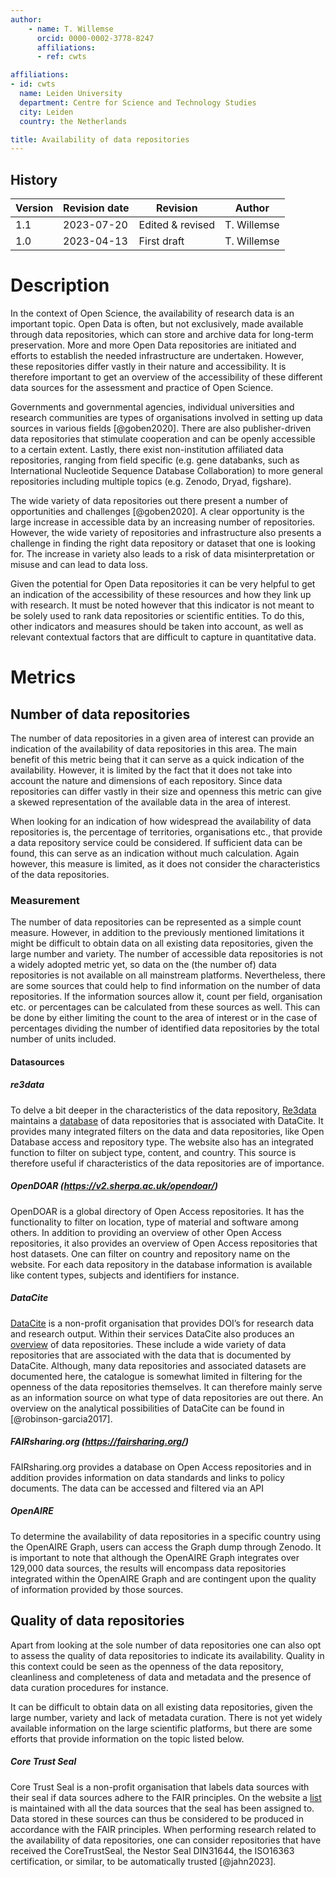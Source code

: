 ```yaml
---
author:
    - name: T. Willemse
      orcid: 0000-0002-3778-8247
      affiliations:
      - ref: cwts

affiliations:
- id: cwts
  name: Leiden University
  department: Centre for Science and Technology Studies
  city: Leiden
  country: the Netherlands

title: Availability of data repositories
---
```



::: {.callout collapse="true"}


# History

| Version | Revision date | Revision         | Author      |
|---------|---------------|------------------|-------------|
| 1.1     | 2023-07-20    | Edited & revised | T. Willemse |
| 1.0     | 2023-04-13    | First draft      | T. Willemse |

:::

# Description

In the context of Open Science, the availability of research data is an important topic. Open Data is often, but not exclusively, made available through data repositories, which can store and archive data for long-term preservation. More and more Open Data repositories are initiated and efforts to establish the needed infrastructure are undertaken. However, these repositories differ vastly in their nature and accessibility. It is therefore important to get an overview of the accessibility of these different data sources for the assessment and practice of Open Science.

Governments and governmental agencies, individual universities and research communities are types of organisations involved in setting up data sources in various fields [@goben2020]. There are also publisher-driven data repositories that stimulate cooperation and can be openly accessible to a certain extent. Lastly, there exist non-institution affiliated data repositories, ranging from field specific (e.g. gene databanks, such as International Nucleotide Sequence Database Collaboration) to more general repositories including multiple topics (e.g. Zenodo, Dryad, figshare).

The wide variety of data repositories out there present a number of opportunities and challenges [@goben2020]. A clear opportunity is the large increase in accessible data by an increasing number of repositories. However, the wide variety of repositories and infrastructure also presents a challenge in finding the right data repository or dataset that one is looking for. The increase in variety also leads to a risk of data misinterpretation or misuse and can lead to data loss.

Given the potential for Open Data repositories it can be very helpful to get an indication of the accessibility of these resources and how they link up with research. It must be noted however that this indicator is not meant to be solely used to rank data repositories or scientific entities. To do this, other indicators and measures should be taken into account, as well as relevant contextual factors that are difficult to capture in quantitative data.

# Metrics

## Number of data repositories

The number of data repositories in a given area of interest can provide an indication of the availability of data repositories in this area. The main benefit of this metric being that it can serve as a quick indication of the availability. However, it is limited by the fact that it does not take into account the nature and dimensions of each repository. Since data repositories can differ vastly in their size and openness this metric can give a skewed representation of the available data in the area of interest.

When looking for an indication of how widespread the availability of data repositories is, the percentage of territories, organisations etc., that provide a data repository service could be considered. If sufficient data can be found, this can serve as an indication without much calculation. Again however, this measure is limited, as it does not consider the characteristics of the data repositories.

### Measurement

The number of data repositories can be represented as a simple count measure. However, in addition to the previously mentioned limitations it might be difficult to obtain data on all existing data repositories, given the large number and variety. The number of accessible data repositories is not a widely adopted metric yet, so data on the (the number of) data repositories is not available on all mainstream platforms. Nevertheless, there are some sources that could help to find information on the number of data repositories. If the information sources allow it, count per field, organisation etc. or percentages can be calculated from these sources as well. This can be done by either limiting the count to the area of interest or in the case of percentages dividing the number of identified data repositories by the total number of units included.

#### Datasources

##### re3data

To delve a bit deeper in the characteristics of the data repository, [Re3data](https://www.re3data.org/) maintains a [database](https://www.re3data.org/search?query=&contentTypes%5b%5d=Databases) of data repositories that is associated with DataCite. It provides many integrated filters on the data and data repositories, like Open Database access and repository type. The website also has an integrated function to filter on subject type, content, and country. This source is therefore useful if characteristics of the data repositories are of importance.

##### OpenDOAR (<https://v2.sherpa.ac.uk/opendoar/>)

OpenDOAR is a global directory of Open Access repositories. It has the functionality to filter on location, type of material and software among others. In addition to providing an overview of other Open Access repositories, it also provides an overview of Open Access repositories that host datasets. One can filter on country and repository name on the website. For each data repository in the database information is available like content types, subjects and identifiers for instance.

##### DataCite

[DataCite](https://datacite.org/value.html) is a non-profit organisation that provides DOI's for research data and research output. Within their services DataCite also produces an [overview](https://search.datacite.org/repositories) of data repositories. These include a wide variety of data repositories that are associated with the data that is documented by DataCite. Although, many data repositories and associated datasets are documented here, the catalogue is somewhat limited in filtering for the openness of the data repositories themselves. It can therefore mainly serve as an information source on what type of data repositories are out there. An overview on the analytical possibilities of DataCite can be found in [@robinson-garcia2017].

##### FAIRsharing.org (<https://fairsharing.org/>)

FAIRsharing.org provides a database on Open Access repositories and in addition provides information on data standards and links to policy documents. The data can be accessed and filtered via an API

##### OpenAIRE

To determine the availability of data repositories in a specific country using the OpenAIRE Graph, users can access the Graph dump through Zenodo. It is important to note that although the OpenAIRE Graph integrates over 129,000 data sources, the results will encompass data repositories integrated within the OpenAIRE Graph and are contingent upon the quality of information provided by those sources.

## Quality of data repositories

Apart from looking at the sole number of data repositories one can also opt to assess the quality of data repositories to indicate its availability. Quality in this context could be seen as the openness of the data repository, cleanliness and completeness of data and metadata and the presence of data curation procedures for instance.

It can be difficult to obtain data on all existing data repositories, given the large number, variety and lack of metadata curation. There is not yet widely available information on the large scientific platforms, but there are some efforts that provide information on the topic listed below.

##### Core Trust Seal

Core Trust Seal is a non-profit organisation that labels data sources with their seal if data sources adhere to the FAIR principles. On the website a [list](https://amt.coretrustseal.org/certificates/) is maintained with all the data sources that the seal has been assigned to. Data stored in these sources can thus be considered to be produced in accordance with the FAIR principles. When performing research related to the availability of data repositories, one can consider repositories that have received the CoreTrustSeal, the Nestor Seal DIN31644, the ISO16363 certification, or similar, to be automatically trusted [@jahn2023].